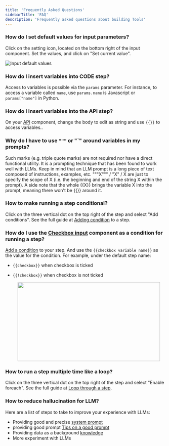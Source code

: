 ```yaml
---
title: 'Frequently Asked Questions'
sidebarTitle: 'FAQ'
description: 'Frequently asked questions about building Tools'
---
```

### How do I set default values for input parameters?
Click on the setting icon, located on the bottom right of the input component. Set the values, and click on "Set current value".

![Input default values](/images/build-custom-tools/tool-step/set-default-value.png)

### How do I insert variables into CODE step?
Access to variables is possible via the `params` parameter. For instance, to access a variable called `name`,
use `params.name` is Javascript or `params["name"]` in Python.

### How do I insert variables into the API step?
On your [API](/build-custom-tools/tool-steps/api) component, change the body to edit as string and use `{{}}` to access variables..

### Why do I have to use `"""` or "`" around variables in my prompts?
Such marks (e.g. triple quote marks) are not required nor have a direct functional utility. It is a prompting technique that has been found to work well with LLMs.
Keep in mind that an LLM prompt is a long piece of text composed of instructions, examples, etc.
"""X""" / "X" / X are just to specify the scope of X (i.e. the beginning and end of the string X within the prompt).
A side note that the whole {{X}} brings the variable X into the prompt, meaning there won't be {{}} around it.

### How to make running a step conditional?
Click on the three vertical dot on the top right of the step and select "Add conditions".
See the full guide at [Adding condition](/build-custom-tools/tool-steps/getting_started#run-a-step-if-a-condition-is-met) to a step.

### How do I use the [Checkbox input](/build-custom-tools/user-inputs/check-box) component as a condition for running a step?
[Add a condition](/build-custom-tools/advanced-setup/conditions) to your step. 
And use the `{{checkbox variable name}}` as the value for the condition. For example, under the default step name:

* `{{checkbox}}` when checkbox is ticked
* `{{!checkbox}}` when checkbox is not ticked

  <p align="center">
  <img width="450" height="250" align="center" src="/images/build-custom-tools/checkbox-condition.png" />
  </p>
  
### How to run a step multiple time like a loop?
Click on the three vertical dot on the top right of the step and select "Enable foreach".
See the full guide at [Loop through a step](/build-custom-tools/tool-steps/getting_started#run-a-step-multiple-times-in-a-loop).

### How to reduce hallucination for LLM?
Here are a list of steps to take to improve your experience with LLMs:
* Providing good and precise [system prompt](/build-custom-tools/tool-steps/llms/llm-advance-setting#system-prompt)
* providing good prompt [Tips on a good prompt](/build-custom-tools/tool-steps/llms/prompt#tips-on-writing-a-good-prompt-prompt-engineering)
* Providing data as a background [knowledge](/build-custom-tools/knowledge/knowledge)
* More experiment with LLMs

